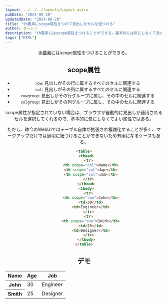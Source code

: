 ```yaml
---
layout: ../../../layouts/Layout.astro
pubDate: "2024-08-28"
updatedDate: "2024-08-28"
title: "th要素にscope属性をつけて見出しをセルを紐づける"
author: ダーシノ
description: "th要素にはscope属性をつけることができる。基本的には気にしなくて良いが昨今のWebUIではテーブル自体が拡張され複雑化することが多く、マークアップだけでは適切に紐づけることができないため有用になるケースもある。"
tags: ["HTML"]
---
```



<Header {...frontmatter} />

[th要素](https://developer.mozilla.org/ja/docs/Web/HTML/Element/th)にはscope属性をつけることができる。

## scope属性

- `row`: 見出しがその行に属するすべてのセルに関連する
- `col`: 見出しがその列に属するすべてのセルに関連する
- `rowgroup`: 見出しがその行グループに属し、その中のセルに関連する
- `colgroup`: 見出しがその列グループに属し、その中のセルに関連する

scope属性が指定されていない場合は、ブラウザが自動的に見出しが適用されるセルを選択してくれるので、基本的に気にしなくてよい属性ではある。

ただし、昨今のWebUIではテーブル自体が拡張され複雑化することが多く、マークアップだけでは適切に紐づけることができないため有用になるケースもある。

```html
<table>
  <thead>
    <tr>
      <th scope="col">Name</th>
      <th scope="col">Age</th>
      <th scope="col">Job</th>
    </tr>
  </thead>
  <tbody>
    <tr>
      <th scope="row">John</th>
      <td>30</td>
      <td>Engineer</td>
    </tr>
    <tr>
      <th scope="row">Smith</th>
      <td>25</td>
      <td>Designer</td>
    </tr>
  </tbody>
</table>
```

## デモ
<table>
  <thead>
    <tr>
      <th scope="col">Name</th>
      <th scope="col">Age</th>
      <th scope="col">Job</th>
    </tr>
  </thead>
  <tbody>
    <tr>
      <th scope="row">John</th>
      <td>30</td>
      <td>Engineer</td>
    </tr>
    <tr>
      <th scope="row">Smith</th>
      <td>25</td>
      <td>Designer</td>
    </tr>
  </tbody>
</table>
